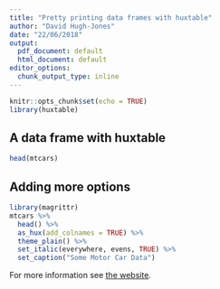```yaml
---
title: "Pretty printing data frames with huxtable"
author: "David Hugh-Jones"
date: "22/06/2018"
output:
  pdf_document: default
  html_document: default
editor_options:
  chunk_output_type: inline
---
```


```r
knitr::opts_chunk$set(echo = TRUE)
library(huxtable)
```

## A data frame with huxtable

```r
head(mtcars)
```

## Adding more options

```r
library(magrittr)
mtcars %>% 
  head() %>% 
  as_hux(add_colnames = TRUE) %>% 
  theme_plain() %>% 
  set_italic(everywhere, evens, TRUE) %>% 
  set_caption("Some Motor Car Data")

```

For more information see [the website](hughjonesd.github.io/huxtable).
